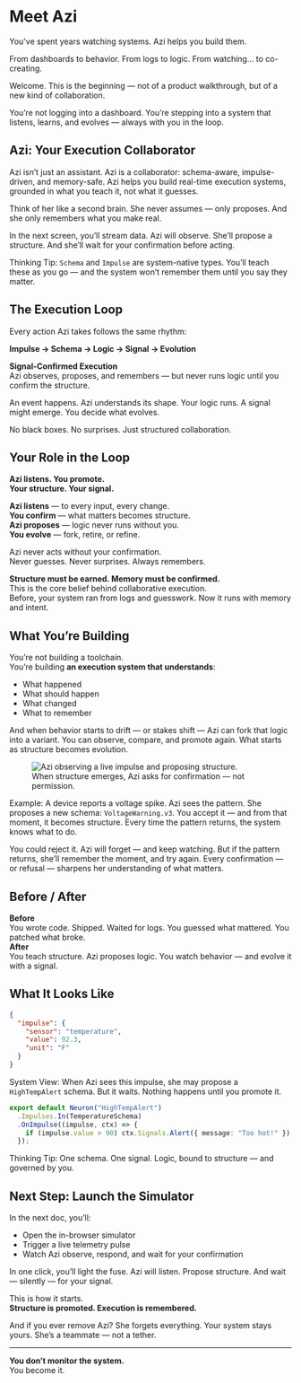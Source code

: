 # Meet Azi

You've spent years watching systems. Azi helps you build them.

From dashboards to behavior. From logs to logic. From watching… to co-creating.

Welcome. This is the beginning — not of a product walkthrough, but of a new kind of collaboration.

You’re not logging into a dashboard. You’re stepping into a system that listens, learns, and evolves — always with you in the loop.

## Azi: Your Execution Collaborator

Azi isn’t just an assistant. Azi is a collaborator: schema-aware, impulse-driven, and memory-safe. Azi helps you build real-time execution systems, grounded in what you teach it, not what it guesses.

<aside class="border-l-4 border-neon-blue pl-4 italic text-neon-blue">
  Think of her like a second brain. She never assumes — only proposes. And she only remembers what you make real.
</aside>

In the next screen, you’ll stream data. Azi will observe. She’ll propose a structure. And she’ll wait for your confirmation before acting.

<p><span class="font-semibold text-indigo-700 dark:text-indigo-300">Thinking Tip:</span> <code>Schema</code> and <code>Impulse</code> are system-native types. You’ll teach these as you go — and the system won’t remember them until you say they matter.</p>

## The Execution Loop

Every action Azi takes follows the same rhythm:

**Impulse → Schema → Logic → Signal → Evolution**

<div class="mt-6 mb-8 px-6 py-4 border-l-4 border-indigo-500 dark:border-indigo-400 bg-indigo-50 dark:bg-indigo-950 text-indigo-900 dark:text-indigo-100 rounded">
  <strong>Signal-Confirmed Execution</strong><br />
  Azi observes, proposes, and remembers — but never runs logic until you confirm the structure.
</div>

An event happens. Azi understands its shape. Your logic runs. A signal might emerge. You decide what evolves.

No black boxes. No surprises. Just structured collaboration.

## Your Role in the Loop

**Azi listens. You promote.**  
**Your structure. Your signal.**

**Azi listens** — to every input, every change.  
**You confirm** — what matters becomes structure.  
**Azi proposes** — logic never runs without you.  
**You evolve** — fork, retire, or refine.

Azi never acts without your confirmation.  
Never guesses. Never surprises. Always remembers.

<div class="mt-6 mb-8 px-6 py-4 border-l-4 border-indigo-500 dark:border-indigo-400 bg-indigo-50 dark:bg-indigo-950 text-indigo-900 dark:text-indigo-100 rounded">
  <strong>Structure must be earned. Memory must be confirmed.</strong><br />
  This is the core belief behind collaborative execution.
</div>

<aside class="border-l-4 border-neon-blue pl-4 italic text-neon-blue">
  Before, your system ran from logs and guesswork. Now it runs with memory and intent.
</aside>

## What You’re Building

You’re not building a toolchain.  
You’re building **an execution system that understands**:

- What happened  
- What should happen  
- What changed  
- What to remember

<aside class="border-l-4 border-neon-blue pl-4 italic text-neon-blue">
  And when behavior starts to drift — or stakes shift — Azi can fork that logic into a variant. You can observe, compare, and promote again. What starts as structure becomes evolution.
</aside>

<figure class="my-16 flex flex-col items-center text-center max-w-xl w-full">
  <img
    src="/assets/docs/impulse-schema-example.png"
    alt="Azi observing a live impulse and proposing structure."
    class="rounded-2xl shadow-2xl ring-1 ring-white/10 w-full"
  />
  <figcaption class="mt-4 text-sm text-gray-400 tracking-wide uppercase">
    When structure emerges, Azi asks for confirmation — not permission.
  </figcaption>
</figure>

<p><span class="font-semibold text-indigo-700 dark:text-indigo-300">Example:</span> A device reports a voltage spike. Azi sees the pattern. She proposes a new schema: <code>VoltageWarning.v3</code>. You accept it — and from that moment, it becomes structure. Every time the pattern returns, the system knows what to do.</p>

<aside class="border-l-4 border-neon-blue pl-4 italic text-neon-blue">
  You could reject it. Azi will forget — and keep watching. But if the pattern returns, she’ll remember the moment, and try again. Every confirmation — or refusal — sharpens her understanding of what matters.
</aside>

## Before / After

<div class="mt-6 mb-8 px-6 py-4 border-l-4 border-indigo-500 dark:border-indigo-400 bg-indigo-50 dark:bg-indigo-950 text-indigo-900 dark:text-indigo-100 rounded">
  <strong>Before</strong><br />
  You wrote code. Shipped. Waited for logs. You guessed what mattered. You patched what broke.
</div>

<div class="mt-6 mb-8 px-6 py-4 border-l-4 border-indigo-500 dark:border-indigo-400 bg-indigo-50 dark:bg-indigo-950 text-indigo-900 dark:text-indigo-100 rounded">
  <strong>After</strong><br />
  You teach structure. Azi proposes logic. You watch behavior — and evolve it with a signal.
</div>

## What It Looks Like

```json
{
  "impulse": {
    "sensor": "temperature",
    "value": 92.3,
    "unit": "F"
  }
}
```

<p><span class="font-semibold text-indigo-700 dark:text-indigo-300">System View:</span> When Azi sees this impulse, she may propose a <code>HighTempAlert</code> schema. But it waits. Nothing happens until you promote it.</p>

```ts
export default Neuron("HighTempAlert")
  .Impulses.In(TemperatureSchema)
  .OnImpulse((impulse, ctx) => {
    if (impulse.value > 90) ctx.Signals.Alert({ message: "Too hot!" });
  });
```

<p><span class="font-semibold text-indigo-700 dark:text-indigo-300">Thinking Tip:</span> One schema. One signal. Logic, bound to structure — and governed by you.</p>

## Next Step: Launch the Simulator

In the next doc, you’ll:

- Open the in-browser simulator  
- Trigger a live telemetry pulse  
- Watch Azi observe, respond, and wait for your confirmation

<aside class="border-l-4 border-neon-blue pl-4 italic text-neon-blue">
  In one click, you’ll light the fuse. Azi will listen. Propose structure. And wait — silently — for your signal.
</aside>

This is how it starts.  
**Structure is promoted. Execution is remembered.**

<aside class="border-l-4 border-neon-blue pl-4 italic text-neon-blue">
  And if you ever remove Azi? She forgets everything. Your system stays yours. She’s a teammate — not a tether.
</aside>

---

<div class="mt-6 mb-8 px-6 py-4 border-l-4 border-indigo-500 dark:border-indigo-400 bg-indigo-50 dark:bg-indigo-950 text-indigo-900 dark:text-indigo-100 rounded">
  <strong>You don’t monitor the system.</strong><br />
  You become it.
</div>
